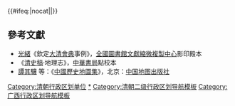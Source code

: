{{Navbox
|name = 清朝廣西省行政區劃
|state =
|listclass = hlist
|title = [[清朝]][[廣西省 (清朝)|廣西省]][[清朝行政區劃|行政區劃]]

|group1 = [[桂平梧郁道]]<sup>註</sup>
|list1 =
* [[桂林府]]
* [[平樂府]]
* [[梧州府]]

|group2 = [[右江道]]
|list2 =
* [[柳州府]]
* [[慶遠府]]
* [[思恩府]]
* [[潯州府]]

|group3 = [[左江道]]
|list3 =
* [[南寧府]]
* [[泗城府]]
* [[鎮安府]]
* [[鬱林直隸州|郁林州]]
* [[百色廳]]

|group4 = [[太平思順道]]
|list4 =
* [[太平府 (广西省)|太平府]]
* [[歸順州 (元和)|歸順州]]
* [[上思廳]]

|belowstyle = text-align: left;
|below =
* 註：以本省鹽法道兼
}}<includeonly>{{#ifeq:{{{1}}}|nocat||[[Category:清朝行政区划单位]]}}</includeonly><noinclude>

== 參考文獻 ==
* [[光緒]]《欽定[[大清會典]]事例》，[[全國圖書館文獻縮微複製中心]]影印殿本
* 《[[清史稿]]·地理志》，[[中華書局]]點校本
* [[譚其驤]] 等：《[[中國歷史地圖集]]》，北京：[[中国地图出版社]]

[[Category:清朝广西省|*]]
[[Category:清朝二级行政区划导航模板]]
[[Category:广西行政区划导航模板]]
</noinclude>